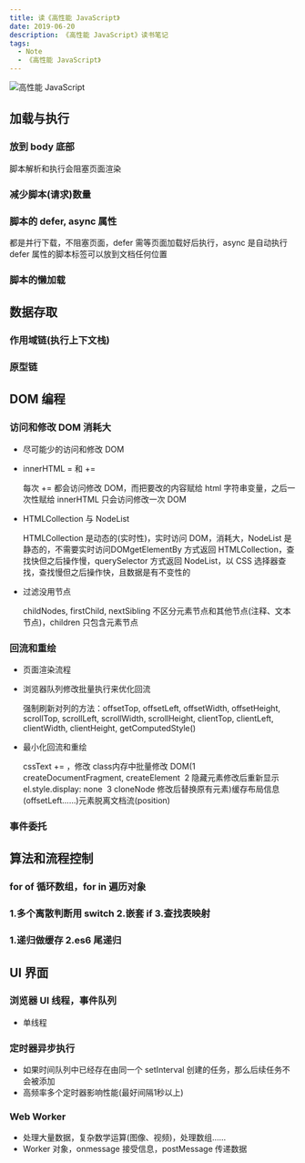 ```yaml
---
title: 读《高性能 JavaScript》
date: 2019-06-20
description: 《高性能 JavaScript》读书笔记
tags:
  - Note
  - 《高性能 JavaScript》
---
```


![高性能 JavaScript](./images/高性能JavaScript.png)

## 加载与执行

### 放到 body 底部

脚本解析和执行会阻塞页面渲染

### 减少脚本(请求)数量

### 脚本的 defer, async 属性

都是并行下载，不阻塞页面，defer 需等页面加载好后执行，async 是自动执行defer 属性的脚本标签可以放到文档任何位置

### 脚本的懒加载

## 数据存取

### 作用域链(执行上下文栈)

### 原型链

## DOM 编程

### 访问和修改 DOM 消耗大

- 尽可能少的访问和修改 DOM
- innerHTML = 和 +=

  每次 += 都会访问修改 DOM，而把要改的内容赋给 html 字符串变量，之后一次性赋给 innerHTML 只会访问修改一次 DOM

- HTMLCollection 与 NodeList

  HTMLCollection 是动态的(实时性)，实时访问 DOM，消耗大，NodeList 是静态的，不需要实时访问DOMgetElementBy 方式返回 HTMLCollection，查找快但之后操作慢，querySelector 方式返回 NodeList，以 CSS 选择器查找，查找慢但之后操作快，且数据是有不变性的

- 过滤没用节点

  childNodes, firstChild, nextSibling 不区分元素节点和其他节点(注释、文本节点)，children 只包含元素节点

### 回流和重绘

- 页面渲染流程
- 浏览器队列修改批量执行来优化回流

  强制刷新对列的方法：offsetTop, offsetLeft, offsetWidth, offsetHeight, scrollTop, scrollLeft, scrollWidth, scrollHeight, clientTop, clientLeft, clientWidth, clientHeight, getComputedStyle()

- 最小化回流和重绘

  cssText += ，修改 class内存中批量修改 DOM(1 createDocumentFragment, createElement  2 隐藏元素修改后重新显示 el.style.display: none  3 cloneNode 修改后替换原有元素)缓存布局信息(offsetLeft……)元素脱离文档流(position)

### 事件委托

## 算法和流程控制

### for of 循环数组，for in 遍历对象

### 1.多个离散判断用 switch 2.嵌套 if 3.查找表映射

### 1.递归做缓存 2.es6 尾递归

## UI 界面

### 浏览器 UI 线程，事件队列

- 单线程

### 定时器异步执行

- 如果时间队列中已经存在由同一个 setInterval 创建的任务，那么后续任务不会被添加
- 高频率多个定时器影响性能(最好间隔1秒以上)

### Web Worker

- 处理大量数据，复杂数学运算(图像、视频)，处理数组……
- Worker 对象，onmessage 接受信息，postMessage 传递数据
